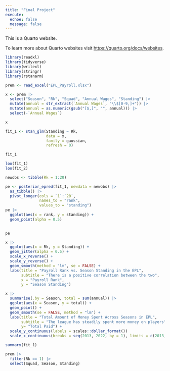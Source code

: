 ```yaml
---
title: "Final Project"
execute: 
  echoe: false
  message: false
---
```


This is a Quarto website.

To learn more about Quarto websites visit <https://quarto.org/docs/websites>.

```r
library(readxl)
library(tidyverse)
library(writexl)
library(stringr)
library(rstanarm)
```

```r
prem <- read_excel("EPL_Payroll.xlsx")
```

```r
x <- prem |>
  select("Season", "Rk", "Squad", "Annual Wages", "Standing") |>
  mutate(annual = str_extract(`Annual Wages`, "\\$[0-9,]+")) |>
  mutate(annual = as.numeric(gsub("[$,]", "", annual))) |>
  select(-`Annual Wages`)

```

```r
x
```


```r
fit_1 <- stan_glm(Standing ~ Rk,
                  data = x,
                  family = gaussian,
                  refresh = 0)

```

```r
fit_1
```
```r
loo(fit_1)
loo(fit_2)
```


```r
newobs <- tibble(Rk = 1:20)

pe <- posterior_epred(fit_1, newdata = newobs) |> 
  as_tibble() |>
  pivot_longer(cols = `1`:`20`,
               names_to = "rank",
               values_to = "standing") 
pe |>
  ggplot(aes(x = rank, y = standing)) +
  geom_point(alpha = 0.5) 
  

pe

```


```r
x |>
  ggplot(aes(x = Rk, y = Standing)) +
  geom_jitter(alpha = 0.5) +
  scale_x_reverse() +
  scale_y_reverse() +
  geom_smooth(method = "lm", se = FALSE) +
  labs(title = "Payroll Rank vs. Season Standing in the EPL",
       subtitle = "There is a positive correlation between the two",
       x = "Payroll Rank",
       y = "Season Standing")
```

```r
x |>
  summarise(.by = Season, total = sum(annual)) |>
  ggplot(aes(x = Season, y = total)) +
  geom_point() +
  geom_smooth(se = FALSE, method = "lm") +
  labs(title = "Total Amount of Money Spent Across Seasons in EPL",
       subtitle = "The league has steadily spent more money on players",
       y= "Total Paid") +
  scale_y_continuous(labels = scales::dollar_format())
  scale_x_continuous(breaks = seq(2013, 2022, by = 1), limits = c(2013, 2022))
```

```r
summary(fit_1)
```

```r
prem |>
  filter(Rk == 1) |>
  select(Squad, Season, Standing)
```

